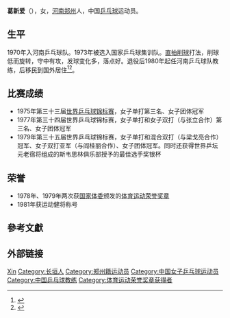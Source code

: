 {{noteTA|G1=Table Tennis}}
'''葛新爱'''（{{bd|1953年}}），女，[[河南|河南]][[郑州|郑州]]人，中国[[乒乓球|乒乓球]]运动员。

== 生平 ==
1970年入河南乒乓球队。1973年被选入国家乒乓球集训队。[[直拍|直拍]][[网球#削球|削球]]打法，削球低而旋转，守中有攻，发球变化多，落点好。退役后1980年起任河南乒乓球队教练，后移民到国外居住<ref>{{cite news |title=蔡振华孔令辉马琳王皓等8人入选国际乒联名人堂 |url=http://sports.sina.com.cn/o/2011-08-27/22235721517.shtml |language=zh-hans |author=张寒 |publisher=新华网 |date=2011-08-27 |accessdate=2018-09-10 |archive-date=2018-09-10 |archive-url=https://web.archive.org/web/20180910094904/http://sports.sina.com.cn/o/2011-08-27/22235721517.shtml |dead-url=no }}</ref><ref>{{cite web |url=http://www.ctta.cn/zgzd/sjgjb/2016/0907/122272.html |language=zh-hans |title=世界冠军榜-葛新爱 |publisher=中国乒乓球协会官方网站 |date=2016-09-07 |accessdate=2018-09-10 |archive-date=2020-09-30 |archive-url=https://web.archive.org/web/20200930161345/http://www.ctta.cn/zgzd/sjgjb/2016/0907/122272.html |dead-url=no }}</ref>。

== 比赛成绩 ==
*1975年第三十三届[[世界乒乓球锦标赛|世界乒乓球锦标赛]]，女子单打第三名、女子团体冠军
*1977年第三十四届世界乒乓球锦标赛，女子单打和女子双打（与张立合作）第三名、女子团体冠军
*1979年第三十五届世界乒乓球锦标赛，女子单打和混合双打（与梁戈亮合作）冠军、女子双打亚军（与阎桂丽合作）、女子团体冠军。同时还获得世界乒坛元老宿将组成的斯韦思林俱乐部授予的最佳选手奖银杯

== 荣誉 ==
*1978年、1979年两次获[[国家体委|国家体委]]颁发的[[体育运动荣誉奖章|体育运动荣誉奖章]]
*1981年获运动健将称号

== 參考文獻 ==
{{reflist}}

== 外部链接 ==
{{世界乒乓球锦标赛女子单打冠军}}
{{世界乒乓球锦标赛混合双打冠军}}
{{世界乒乓球锦标赛女子团体冠军}}
{{中国乒乓球}}

{{Authority control}}
{{DEFAULTSORT:Ge Xinai}}
[[Category:葛姓|Xin]]
[[Category:长垣人|Category:长垣人]]
[[Category:郑州籍运动员|Category:郑州籍运动员]]
[[Category:中国女子乒乓球运动员|Category:中国女子乒乓球运动员]]
[[Category:中国乒乓球教练|Category:中国乒乓球教练]]
[[Category:体育运动荣誉奖章获得者|Category:体育运动荣誉奖章获得者]]